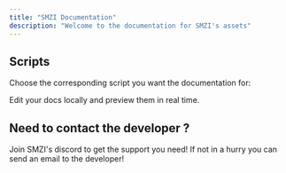 ```yaml
---
title: "SMZI Documentation"
description: "Welcome to the documentation for SMZI's assets"
---
```


## Scripts

Choose the corresponding script you want the documentation for:

<Columns cols={2}>
  <Card title="Character Creator" icon="toolbox" href="/character_creator">
    Edit your docs locally and preview them in real time.
  </Card>
</Columns>

## Need to contact the developer ?

<Columns cols={2}>
  <Card
    title="Join the Discord"
    icon="discord"
    href="https://discord.gg/8E5Gqjvknm"
  >
    Join SMZI's discord to get the support you need!
  </Card>
  <Card
    title="Send an Email"
    icon="envelope"
    href="mailto:mzi.sebastien@gmail.com"
  >
    If not in a hurry you can send an email to the developer!
  </Card>
</Columns>
